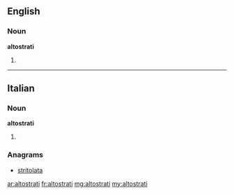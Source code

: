 ==English==

===Noun===
'''altostrati'''

# {{plural of|altostratus}}

----

==Italian==

===Noun===
'''altostrati''' {{m}}

# {{plural of|[[altostrato]]|lang=it}}

===Anagrams===
* [[stritolata#Italian|stritolata]]

[[ar:altostrati]]
[[fr:altostrati]]
[[mg:altostrati]]
[[my:altostrati]]